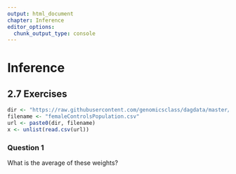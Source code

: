 ```yaml
---
output: html_document
chapter: Inference
editor_options:
  chunk_output_type: console
---
```

# Inference

## 2.7 Exercises 

```r
dir <- "https://raw.githubusercontent.com/genomicsclass/dagdata/master/inst/extdata/"
filename <- "femaleControlsPopulation.csv"
url <- paste0(dir, filename)
x <- unlist(read.csv(url))
```
### Question 1

<div class="question">
What is the average of these weights?
</div>

<div class="answer">
